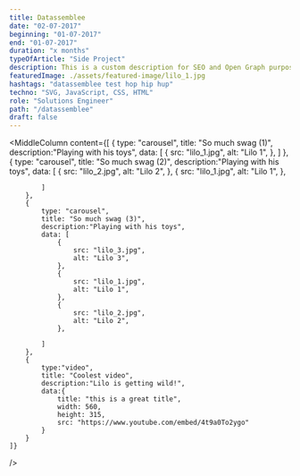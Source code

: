 ```yaml
---
title: Datassemblee
date: "02-07-2017"
beginning: "01-07-2017"
end: "01-07-2017"
duration: "x months"
typeOfArticle: "Side Project"
description: This is a custom description for SEO and Open Graph purposes, rather than the default generated excerpt. Simply add a description field to the frontmatter. Lorem ipsum dolor sit amet, consectetur adipiscing elit, sed do eiusmod tempor incididunt ut labore et dolore magna aliqua. Ut enim ad minim veniam, quis nostrud exercitation ullamco laboris nisi ut aliquip ex ea commodo consequat. <br><br> Duis aute irure dolor in reprehenderit in voluptate velit esse cillum dolore eu fugiat nulla pariatur. Lorem ipsum dolor sit amet, consectetur adipiscing elit, sed do eiusmod tempor incididunt ut labore et dolore magna aliqua. Ut enim ad minim veniam, quis nostrud exercitation ullamco laboris nisi ut aliquip ex ea commodo consequat.
featuredImage: ./assets/featured-image/lilo_1.jpg
hashtags: "datassemblee test hop hip hup"
techno: "SVG, JavaScript, CSS, HTML"
role: "Solutions Engineer"
path: "/datassemblee"
draft: false
---
```


<MiddleColumn
    content={[
		{
            type: "carousel",
            title: "So much swag (1)",
            description:"Playing with his toys",
            data: [
                {
                    src: "lilo_1.jpg",
                    alt: "Lilo 1",
                },
            ]
        },
        {
            type: "carousel",
            title: "So much swag (2)",
            description:"Playing with his toys",
            data: [
                {
                    src: "lilo_2.jpg",
                    alt: "Lilo 2",
                },
                {
                    src: "lilo_1.jpg",
                    alt: "Lilo 1",
                },
                
            ]
        },
        {
            type: "carousel",
            title: "So much swag (3)",
            description:"Playing with his toys",
            data: [
                {
                    src: "lilo_3.jpg",
                    alt: "Lilo 3",
                },
                {
                    src: "lilo_1.jpg",
                    alt: "Lilo 1",
                },
                {
                    src: "lilo_2.jpg",
                    alt: "Lilo 2",
                },
                
            ]
        },
        { 
            type:"video",
            title: "Coolest video",
            description:"Lilo is getting wild!",
            data:{ 
                title: "this is a great title",
                width: 560,
                height: 315, 
                src: "https://www.youtube.com/embed/4t9a0To2ygo"
            } 
        }
    ]}
/>
